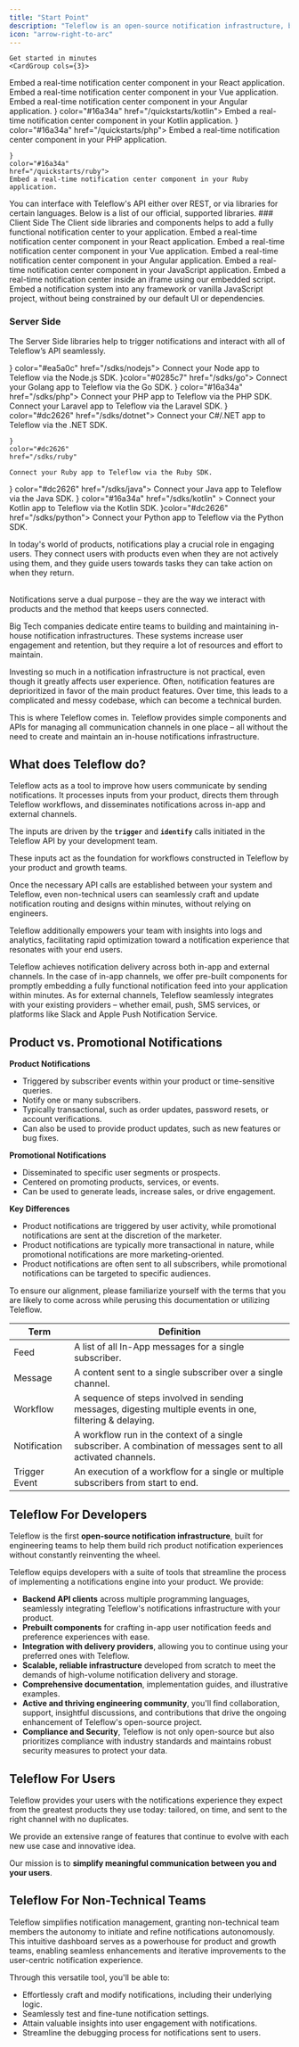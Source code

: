 ```yaml
---
title: "Start Point"
description: "Teleflow is an open-source notification infrastructure, built for engineering teams to help them build rich product notification experiences."
icon: "arrow-right-to-arc"
---
```


<AccordionGroup>

  <Accordion title="Quickstart">

    Get started in minutes
    <CardGroup cols={3}>

  <Card title="React" icon="react" color="#00D7FE" href="/quickstarts/react">
    Embed a real-time notification center component in your React application.
  </Card>
  <Card title="Vue" icon="vuejs" color="#47BA87" href="/quickstarts/vue">
    Embed a real-time notification center component in your Vue application.
  </Card>
  <Card title="Angular" icon="angular" color="#BC002C" href="/quickstarts/angular">
    Embed a real-time notification center component in your Angular application.
  </Card>
  <Card title="Kotlin" icon={
  <svg
        xmlns="http://www.w3.org/2000/svg"
        width="20"
        height="20"
        viewBox="0 0 256 256"
      >
        <defs>
          <linearGradient
            id="logosKotlinIcon0"
            x1="99.991%"
            x2=".01%"
            y1="-.011%"
            y2="100.01%"
          >
            <stop offset=".344%" stopColor="#E44857" />
            <stop offset="46.89%" stopColor="#C711E1" />
            <stop offset="100%" stopColor="#7F52FF" />
          </linearGradient>
        </defs>
        <path fill="url(#logosKotlinIcon0)" d="M256 256H0V0h256L128 127.949z" />
      </svg>} color="#16a34a" href="/quickstarts/kotlin">
    Embed a real-time notification center component in your Kotlin application.
  </Card>
  <Card title="PHP" icon={
    <svg xmlns="http://www.w3.org/2000/svg" width="35" height="35" viewBox="0 0 128 128"><path fill="url(#deviconPhp0)" d="M0 64c0 18.593 28.654 33.667 64 33.667c35.346 0 64-15.074 64-33.667c0-18.593-28.655-33.667-64-33.667C28.654 30.333 0 45.407 0 64Z"/><path fill="#777bb3" d="M64 95.167c33.965 0 61.5-13.955 61.5-31.167c0-17.214-27.535-31.167-61.5-31.167S2.5 46.786 2.5 64c0 17.212 27.535 31.167 61.5 31.167Z"/><path d="M34.772 67.864c2.793 0 4.877-.515 6.196-1.53c1.306-1.006 2.207-2.747 2.68-5.175c.44-2.27.272-3.854-.5-4.71c-.788-.874-2.493-1.317-5.067-1.317h-4.464l-2.473 12.732zM20.173 83.547a.694.694 0 0 1-.68-.828l6.557-33.738a.695.695 0 0 1 .68-.561h14.134c4.442 0 7.748 1.206 9.827 3.585c2.088 2.39 2.734 5.734 1.917 9.935c-.333 1.711-.905 3.3-1.7 4.724a15.818 15.818 0 0 1-3.128 3.92c-1.531 1.432-3.264 2.472-5.147 3.083c-1.852.604-4.232.91-7.07.91h-5.724l-1.634 8.408a.695.695 0 0 1-.682.562z"/><path fill="#fff" d="M34.19 55.826h3.891c3.107 0 4.186.682 4.553 1.089c.607.674.723 2.097.331 4.112c-.439 2.257-1.253 3.858-2.42 4.756c-1.194.92-3.138 1.386-5.773 1.386h-2.786l2.205-11.342zm6.674-8.1H26.731a1.39 1.39 0 0 0-1.364 1.123L18.81 82.588a1.39 1.39 0 0 0 1.363 1.653h7.35a1.39 1.39 0 0 0 1.363-1.124l1.525-7.846h5.151c2.912 0 5.364-.318 7.287-.944c1.977-.642 3.796-1.731 5.406-3.237a16.522 16.522 0 0 0 3.259-4.087c.831-1.487 1.429-3.147 1.775-4.931c.86-4.423.161-7.964-2.076-10.524c-2.216-2.537-5.698-3.823-10.349-3.823zM30.301 68.557h4.471c2.963 0 5.17-.557 6.62-1.675c1.451-1.116 2.428-2.98 2.938-5.591c.485-2.508.264-4.277-.665-5.308c-.931-1.03-2.791-1.546-5.584-1.546h-5.036l-2.743 14.12m10.563-19.445c4.252 0 7.353 1.117 9.303 3.348c1.95 2.232 2.536 5.347 1.76 9.346c-.322 1.648-.863 3.154-1.625 4.518c-.764 1.366-1.76 2.614-2.991 3.747c-1.468 1.373-3.097 2.352-4.892 2.935c-1.794.584-4.08.875-6.857.875h-6.296l-1.743 8.97h-7.35l6.558-33.739h14.133"/><path d="M69.459 74.577a.694.694 0 0 1-.682-.827l2.9-14.928c.277-1.42.209-2.438-.19-2.87c-.245-.263-.979-.704-3.15-.704h-5.256l-3.646 18.768a.695.695 0 0 1-.683.56h-7.29a.695.695 0 0 1-.683-.826l6.558-33.739a.695.695 0 0 1 .682-.561h7.29a.695.695 0 0 1 .683.826L64.41 48.42h5.653c4.307 0 7.227.758 8.928 2.321c1.733 1.593 2.275 4.14 1.608 7.573l-3.051 15.702a.695.695 0 0 1-.682.56h-7.407z"/><path fill="#fff" d="M65.31 38.755h-7.291a1.39 1.39 0 0 0-1.364 1.124l-6.557 33.738a1.39 1.39 0 0 0 1.363 1.654h7.291a1.39 1.39 0 0 0 1.364-1.124l3.537-18.205h4.682c2.168 0 2.624.463 2.641.484c.132.14.305.795.019 2.264l-2.9 14.927a1.39 1.39 0 0 0 1.364 1.654h7.408a1.39 1.39 0 0 0 1.363-1.124l3.051-15.7c.715-3.686.103-6.45-1.82-8.217c-1.836-1.686-4.91-2.505-9.398-2.505h-4.81l1.421-7.315a1.39 1.39 0 0 0-1.364-1.655zm0 1.39l-1.743 8.968h6.496c4.087 0 6.907.714 8.457 2.14c1.553 1.426 2.017 3.735 1.398 6.93l-3.052 15.699h-7.407l2.901-14.928c.33-1.698.208-2.856-.365-3.474c-.573-.617-1.793-.926-3.658-.926h-5.829l-3.756 19.327H51.46l6.558-33.739h7.292z"/><path d="M92.136 67.864c2.793 0 4.878-.515 6.198-1.53c1.304-1.006 2.206-2.747 2.679-5.175c.44-2.27.273-3.854-.5-4.71c-.788-.874-2.493-1.317-5.067-1.317h-4.463l-2.475 12.732zM77.54 83.547a.694.694 0 0 1-.682-.828l6.557-33.738a.695.695 0 0 1 .682-.561H98.23c4.442 0 7.748 1.206 9.826 3.585c2.089 2.39 2.734 5.734 1.917 9.935a15.878 15.878 0 0 1-1.699 4.724a15.838 15.838 0 0 1-3.128 3.92c-1.53 1.432-3.265 2.472-5.147 3.083c-1.852.604-4.232.91-7.071.91h-5.723l-1.633 8.408a.695.695 0 0 1-.683.562z"/><path fill="#fff" d="M91.555 55.826h3.891c3.107 0 4.186.682 4.552 1.089c.61.674.724 2.097.333 4.112c-.44 2.257-1.254 3.858-2.421 4.756c-1.195.92-3.139 1.386-5.773 1.386h-2.786l2.204-11.342zm6.674-8.1H84.096a1.39 1.39 0 0 0-1.363 1.123l-6.558 33.739a1.39 1.39 0 0 0 1.364 1.653h7.35a1.39 1.39 0 0 0 1.363-1.124l1.525-7.846h5.15c2.911 0 5.364-.318 7.286-.944c1.978-.642 3.797-1.731 5.408-3.238a16.52 16.52 0 0 0 3.258-4.086c.832-1.487 1.428-3.147 1.775-4.931c.86-4.423.162-7.964-2.076-10.524c-2.216-2.537-5.697-3.823-10.35-3.823zM87.666 68.557h4.47c2.964 0 5.17-.557 6.622-1.675c1.45-1.116 2.428-2.98 2.936-5.591c.487-2.508.266-4.277-.665-5.308c-.93-1.03-2.791-1.546-5.583-1.546h-5.035Zm10.563-19.445c4.251 0 7.354 1.117 9.303 3.348c1.95 2.232 2.537 5.347 1.759 9.346c-.32 1.648-.862 3.154-1.624 4.518c-.763 1.366-1.76 2.614-2.992 3.747c-1.467 1.373-3.097 2.352-4.892 2.935c-1.793.584-4.078.875-6.856.875h-6.295l-1.745 8.97h-7.35l6.558-33.739h14.133"/><defs><radialGradient id="deviconPhp0" cx="0" cy="0" r="1" gradientTransform="translate(38.426 42.169) scale(84.04136)" gradientUnits="userSpaceOnUse"><stop stopColor="#AEB2D5"/><stop offset=".3" stopColor="#AEB2D5"/><stop offset=".75" stopColor="#484C89"/><stop offset="1" stopColor="#484C89"/></radialGradient></defs></svg>
  } color="#16a34a" href="/quickstarts/php">
    Embed a real-time notification center component in your PHP application.
  </Card>
  <Card 
    title="Ruby" 
    icon={<svg xmlns="http://www.w3.org/2000/svg" width="20" height="19.93" viewBox="0 0 256 255"><defs><linearGradient id="logosRuby0" x1="84.75%" x2="58.254%" y1="111.399%" y2="64.584%"><stop offset="0%" stopColor="#FB7655"/><stop offset="0%" stopColor="#FB7655"/><stop offset="41%" stopColor="#E42B1E"/><stop offset="99%" stopColor="#900"/><stop offset="100%" stopColor="#900"/></linearGradient><linearGradient id="logosRuby1" x1="116.651%" x2="1.746%" y1="60.89%" y2="19.288%"><stop offset="0%" stopColor="#871101"/><stop offset="0%" stopColor="#871101"/><stop offset="99%" stopColor="#911209"/><stop offset="100%" stopColor="#911209"/></linearGradient><linearGradient id="logosRuby2" x1="75.774%" x2="38.978%" y1="219.327%" y2="7.829%"><stop offset="0%" stopColor="#871101"/><stop offset="0%" stopColor="#871101"/><stop offset="99%" stopColor="#911209"/><stop offset="100%" stopColor="#911209"/></linearGradient><linearGradient id="logosRuby3" x1="50.012%" x2="66.483%" y1="7.234%" y2="79.135%"><stop offset="0%" stopColor="#FFF"/><stop offset="0%" stopColor="#FFF"/><stop offset="23%" stopColor="#E57252"/><stop offset="46%" stopColor="#DE3B20"/><stop offset="99%" stopColor="#A60003"/><stop offset="100%" stopColor="#A60003"/></linearGradient><linearGradient id="logosRuby4" x1="46.174%" x2="49.932%" y1="16.348%" y2="83.047%"><stop offset="0%" stopColor="#FFF"/><stop offset="0%" stopColor="#FFF"/><stop offset="23%" stopColor="#E4714E"/><stop offset="56%" stopColor="#BE1A0D"/><stop offset="99%" stopColor="#A80D00"/><stop offset="100%" stopColor="#A80D00"/></linearGradient><linearGradient id="logosRuby5" x1="36.965%" x2="49.528%" y1="15.594%" y2="92.478%"><stop offset="0%" stopColor="#FFF"/><stop offset="0%" stopColor="#FFF"/><stop offset="18%" stopColor="#E46342"/><stop offset="40%" stopColor="#C82410"/><stop offset="99%" stopColor="#A80D00"/><stop offset="100%" stopColor="#A80D00"/></linearGradient><linearGradient id="logosRuby6" x1="13.609%" x2="85.764%" y1="58.346%" y2="-46.717%"><stop offset="0%" stopColor="#FFF"/><stop offset="0%" stopColor="#FFF"/><stop offset="54%" stopColor="#C81F11"/><stop offset="99%" stopColor="#BF0905"/><stop offset="100%" stopColor="#BF0905"/></linearGradient><linearGradient id="logosRuby7" x1="27.624%" x2="50.745%" y1="21.135%" y2="79.056%"><stop offset="0%" stopColor="#FFF"/><stop offset="0%" stopColor="#FFF"/><stop offset="31%" stopColor="#DE4024"/><stop offset="99%" stopColor="#BF190B"/><stop offset="100%" stopColor="#BF190B"/></linearGradient><linearGradient id="logosRuby8" x1="-20.667%" x2="104.242%" y1="122.282%" y2="-6.342%"><stop offset="0%" stopColor="#BD0012"/><stop offset="0%" stopColor="#BD0012"/><stop offset="7%" stopColor="#FFF"/><stop offset="17%" stopColor="#FFF"/><stop offset="27%" stopColor="#C82F1C"/><stop offset="33%" stopColor="#820C01"/><stop offset="46%" stopColor="#A31601"/><stop offset="72%" stopColor="#B31301"/><stop offset="99%" stopColor="#E82609"/><stop offset="100%" stopColor="#E82609"/></linearGradient><linearGradient id="logosRuby9" x1="58.792%" x2="11.964%" y1="65.205%" y2="50.128%"><stop offset="0%" stopColor="#8C0C01"/><stop offset="0%" stopColor="#8C0C01"/><stop offset="54%" stopColor="#990C00"/><stop offset="99%" stopColor="#A80D0E"/><stop offset="100%" stopColor="#A80D0E"/></linearGradient><linearGradient id="logosRubya" x1="79.319%" x2="23.088%" y1="62.754%" y2="17.888%"><stop offset="0%" stopColor="#7E110B"/><stop offset="0%" stopColor="#7E110B"/><stop offset="99%" stopColor="#9E0C00"/><stop offset="100%" stopColor="#9E0C00"/></linearGradient><linearGradient id="logosRubyb" x1="92.88%" x2="59.841%" y1="74.122%" y2="39.704%"><stop offset="0%" stopColor="#79130D"/><stop offset="0%" stopColor="#79130D"/><stop offset="99%" stopColor="#9E120B"/><stop offset="100%" stopColor="#9E120B"/></linearGradient><linearGradient id="logosRubyc" x1="56.57%" x2="3.105%" y1="101.717%" y2="11.993%"><stop offset="0%" stopColor="#8B2114"/><stop offset="0%" stopColor="#8B2114"/><stop offset="43%" stopColor="#9E100A"/><stop offset="99%" stopColor="#B3100C"/><stop offset="100%" stopColor="#B3100C"/></linearGradient><linearGradient id="logosRubyd" x1="30.87%" x2="92.471%" y1="35.599%" y2="100.694%"><stop offset="0%" stopColor="#B31000"/><stop offset="0%" stopColor="#B31000"/><stop offset="44%" stopColor="#910F08"/><stop offset="99%" stopColor="#791C12"/><stop offset="100%" stopColor="#791C12"/></linearGradient><radialGradient id="logosRubye" cx="32.001%" cy="40.21%" r="69.573%" fx="32.001%" fy="40.21%"><stop offset="0%" stopColor="#A80D00"/><stop offset="0%" stopColor="#A80D00"/><stop offset="99%" stopColor="#7E0E08"/><stop offset="100%" stopColor="#7E0E08"/></radialGradient><radialGradient id="logosRubyf" cx="13.549%" cy="40.86%" r="88.386%" fx="13.549%" fy="40.86%"><stop offset="0%" stopColor="#A30C00"/><stop offset="0%" stopColor="#A30C00"/><stop offset="99%" stopColor="#800E08"/><stop offset="100%" stopColor="#800E08"/></radialGradient></defs><path fill="url(#logosRuby0)" d="m197.467 167.764l-145.52 86.41l188.422-12.787L254.88 51.393l-57.414 116.37Z"/><path fill="url(#logosRuby1)" d="M240.677 241.257L224.482 129.48l-44.113 58.25l60.308 53.528Z"/><path fill="url(#logosRuby2)" d="m240.896 241.257l-118.646-9.313l-69.674 21.986l188.32-12.673Z"/><path fill="url(#logosRuby3)" d="m52.744 253.955l29.64-97.1L17.16 170.8l35.583 83.154Z"/><path fill="url(#logosRuby4)" d="M180.358 188.05L153.085 81.226l-78.047 73.16l105.32 33.666Z"/><path fill="url(#logosRuby5)" d="m248.693 82.73l-73.777-60.256l-20.544 66.418l94.321-6.162Z"/><path fill="url(#logosRuby6)" d="M214.191.99L170.8 24.97L143.424.669l70.767.322Z"/><path fill="url(#logosRuby7)" d="m0 203.372l18.177-33.151l-14.704-39.494L0 203.372Z"/><path fill="#FFF" d="m2.496 129.48l14.794 41.963l64.283-14.422l73.39-68.207l20.712-65.787L143.063 0L87.618 20.75c-17.469 16.248-51.366 48.396-52.588 49c-1.21.618-22.384 40.639-32.534 59.73Z"/><path fill="url(#logosRuby8)" d="M54.442 54.094c37.86-37.538 86.667-59.716 105.397-40.818c18.72 18.898-1.132 64.823-38.992 102.349c-37.86 37.525-86.062 60.925-104.78 42.027c-18.73-18.885.515-66.032 38.375-103.558Z"/><path fill="url(#logosRuby9)" d="m52.744 253.916l29.408-97.409l97.665 31.376c-35.312 33.113-74.587 61.106-127.073 66.033Z"/><path fill="url(#logosRubya)" d="m155.092 88.622l25.073 99.313c29.498-31.016 55.972-64.36 68.938-105.603l-94.01 6.29Z"/><path fill="url(#logosRubyb)" d="M248.847 82.833c10.035-30.282 12.35-73.725-34.966-81.791l-38.825 21.445l73.791 60.346Z"/><path fill="#9E1209" d="M0 202.935c1.39 49.979 37.448 50.724 52.808 51.162l-35.48-82.86L0 202.935Z"/><path fill="url(#logosRubye)" d="M155.232 88.777c22.667 13.932 68.35 41.912 69.276 42.426c1.44.81 19.695-30.784 23.838-48.64l-93.114 6.214Z"/><path fill="url(#logosRubyf)" d="m82.113 156.507l39.313 75.848c23.246-12.607 41.45-27.967 58.121-44.42l-97.434-31.428Z"/><path fill="url(#logosRubyc)" d="m17.174 171.34l-5.57 66.328c10.51 14.357 24.97 15.605 40.136 14.486c-10.973-27.311-32.894-81.92-34.566-80.814Z"/><path fill="url(#logosRubyd)" d="m174.826 22.654l78.1 10.96c-4.169-17.662-16.969-29.06-38.787-32.623l-39.313 21.663Z"/></svg>

    }
    color="#16a34a"
    href="/quickstarts/ruby">
    Embed a real-time notification center component in your Ruby application.

  </Card>
</CardGroup>

  </Accordion>

  <Accordion title="SDKs">
  You can interface with Teleflow's API either over REST, or via libraries for certain languages. Below is a list of our official, supported libraries.
  ### Client Side
    The Client side libraries and components helps to add a fully functional notification center to your application.
    <CardGroup cols={3}>
  <Card title="React" icon="react" color="#00D7FE" href="/sdks/react">
    Embed a real-time notification center component in your React application.
  </Card>
  <Card title="Vue" icon="vuejs" color="#47BA87" href="/sdks/vue">
    Embed a real-time notification center component in your Vue application.
  </Card>
  <Card title="Angular" icon="angular" color="#BC002C" href="/sdks/angular">
    Embed a real-time notification center component in your Angular application.
  </Card>
  <Card title="Web Component" icon="square-js" color="#F7DF1E" href="/sdks/web-component">
    Embed a real-time notification center component in your JavaScript application.
  </Card>
  <Card title="IFrame Embed" icon="frame" color="#dc2626" href="/sdks/iframe-embed">
    Embed a real-time notification center inside an iframe using our embedded script.
  </Card>
  <Card title="Headless JavaScript" icon="js" color="#F7DF1E" href="/sdks/headless-javascript-service">
    Embed a notification system into any framework or vanilla JavaScript project, without being constrained by our default UI or dependencies.
  </Card>
</CardGroup>

### Server Side

The Server Side libraries help to trigger notifications and interact with all of Teleflow’s API seamlessly.

<CardGroup cols={2}>
  <Card title="Node.js" icon={
    <svg xmlns="http://www.w3.org/2000/svg" width="35" height="21.47" viewBox="0 0 512 314"><defs><linearGradient id="logosNodejs0" x1="68.188%" x2="27.823%" y1="17.487%" y2="89.755%"><stop offset="0%" stopColor="#41873F"/><stop offset="32.88%" stopColor="#418B3D"/><stop offset="63.52%" stopColor="#419637"/><stop offset="93.19%" stopColor="#3FA92D"/><stop offset="100%" stopColor="#3FAE2A"/></linearGradient><linearGradient id="logosNodejs1" x1="43.277%" x2="159.245%" y1="55.169%" y2="-18.306%"><stop offset="13.76%" stopColor="#41873F"/><stop offset="40.32%" stopColor="#54A044"/><stop offset="71.36%" stopColor="#66B848"/><stop offset="90.81%" stopColor="#6CC04A"/></linearGradient><linearGradient id="logosNodejs2" x1="-4413.77%" x2="5327.93%" y1="13.43%" y2="13.43%"><stop offset="9.192%" stopColor="#6CC04A"/><stop offset="28.64%" stopColor="#66B848"/><stop offset="59.68%" stopColor="#54A044"/><stop offset="86.24%" stopColor="#41873F"/></linearGradient><linearGradient id="logosNodejs3" x1="-4.389%" x2="101.499%" y1="49.997%" y2="49.997%"><stop offset="9.192%" stopColor="#6CC04A"/><stop offset="28.64%" stopColor="#66B848"/><stop offset="59.68%" stopColor="#54A044"/><stop offset="86.24%" stopColor="#41873F"/></linearGradient><linearGradient id="logosNodejs4" x1="-9713.77%" x2="27.93%" y1="36.21%" y2="36.21%"><stop offset="9.192%" stopColor="#6CC04A"/><stop offset="28.64%" stopColor="#66B848"/><stop offset="59.68%" stopColor="#54A044"/><stop offset="86.24%" stopColor="#41873F"/></linearGradient><linearGradient id="logosNodejs5" x1="-103.861%" x2="100.797%" y1="50.275%" y2="50.275%"><stop offset="9.192%" stopColor="#6CC04A"/><stop offset="28.64%" stopColor="#66B848"/><stop offset="59.68%" stopColor="#54A044"/><stop offset="86.24%" stopColor="#41873F"/></linearGradient><linearGradient id="logosNodejs6" x1="130.613%" x2="4.393%" y1="-211.069%" y2="201.605%"><stop offset="0%" stopColor="#41873F"/><stop offset="32.88%" stopColor="#418B3D"/><stop offset="63.52%" stopColor="#419637"/><stop offset="93.19%" stopColor="#3FA92D"/><stop offset="100%" stopColor="#3FAE2A"/></linearGradient><path id="logosNodejs7" d="M57.903 1.85a5.957 5.957 0 0 0-5.894 0L3.352 29.933c-1.85 1.04-2.89 3.005-2.89 5.085v56.286c0 2.08 1.156 4.045 2.89 5.085l48.657 28.085a5.957 5.957 0 0 0 5.894 0l48.658-28.085c1.849-1.04 2.89-3.005 2.89-5.085V35.019c0-2.08-1.157-4.045-2.89-5.085L57.903 1.85Z"/></defs><g fill="none"><path fill="#539E43" d="M253.11 313.094c-1.733 0-3.351-.462-4.854-1.271l-15.371-9.13c-2.312-1.272-1.156-1.734-.462-1.965c3.12-1.04 3.698-1.272 6.934-3.12c.347-.232.81-.116 1.156.115l11.789 7.05c.462.231 1.04.231 1.386 0l46.115-26.698c.462-.231.694-.694.694-1.271v-53.28c0-.579-.232-1.04-.694-1.272l-46.115-26.582c-.462-.232-1.04-.232-1.386 0l-46.115 26.582c-.462.231-.694.809-.694 1.271v53.28c0 .463.232 1.04.694 1.272l12.598 7.281c6.819 3.467 11.095-.578 11.095-4.623v-52.587c0-.693.578-1.387 1.387-1.387h5.894c.694 0 1.387.578 1.387 1.387v52.587c0 9.13-4.97 14.447-13.638 14.447c-2.658 0-4.738 0-10.633-2.89l-12.135-6.934c-3.005-1.733-4.854-4.97-4.854-8.437v-53.28c0-3.467 1.849-6.704 4.854-8.437l46.114-26.698c2.89-1.618 6.82-1.618 9.709 0l46.114 26.698c3.005 1.733 4.855 4.97 4.855 8.437v53.28c0 3.467-1.85 6.704-4.855 8.437l-46.114 26.698c-1.503.694-3.236 1.04-4.854 1.04Zm14.216-36.637c-20.225 0-24.386-9.246-24.386-17.105c0-.694.578-1.387 1.387-1.387h6.01c.693 0 1.271.462 1.271 1.156c.925 6.125 3.583 9.13 15.834 9.13c9.708 0 13.87-2.196 13.87-7.397c0-3.005-1.157-5.2-16.297-6.703c-12.598-1.272-20.457-4.045-20.457-14.1c0-9.362 7.86-14.91 21.035-14.91c14.793 0 22.075 5.086 23 16.18c0 .348-.116.694-.347 1.041c-.232.231-.578.462-.925.462h-6.01c-.578 0-1.156-.462-1.271-1.04c-1.387-6.356-4.97-8.437-14.447-8.437c-10.633 0-11.905 3.699-11.905 6.472c0 3.352 1.503 4.392 15.834 6.241c14.216 1.85 20.92 4.508 20.92 14.447c-.116 10.171-8.437 15.95-23.116 15.95Z"/><path fill="#333" d="M110.028 104.712c0-2.08-1.156-4.046-3.005-5.086l-49.004-28.2c-.81-.463-1.734-.694-2.658-.81h-.463c-.924 0-1.849.347-2.658.81l-49.004 28.2c-1.85 1.04-3.005 3.005-3.005 5.086l.116 75.817c0 1.04.578 2.08 1.502 2.543c.925.578 2.08.578 2.89 0l29.125-16.643c1.849-1.04 3.005-3.005 3.005-5.085v-35.482c0-2.08 1.155-4.045 3.005-5.085l12.366-7.166c.925-.578 1.965-.81 3.005-.81c1.04 0 2.08.232 2.89.81l12.366 7.166c1.85 1.04 3.005 3.004 3.005 5.085v35.482c0 2.08 1.156 4.045 3.005 5.085l29.125 16.643a2.82 2.82 0 0 0 3.005 0c.925-.463 1.503-1.503 1.503-2.543l-.116-75.817ZM345.571.347c-.924-.463-2.08-.463-2.89 0c-.924.578-1.502 1.502-1.502 2.542v75.125c0 .693-.346 1.386-1.04 1.849c-.693.346-1.387.346-2.08 0l-12.251-7.05a5.957 5.957 0 0 0-5.895 0l-49.004 28.316c-1.849 1.04-3.005 3.005-3.005 5.085v56.516c0 2.08 1.156 4.046 3.005 5.086l49.004 28.316a5.957 5.957 0 0 0 5.895 0l49.004-28.316c1.849-1.04 3.005-3.005 3.005-5.086V21.844c0-2.196-1.156-4.16-3.005-5.201L345.572.347Zm-4.507 143.776c0 .578-.231 1.04-.694 1.271l-16.758 9.708a1.714 1.714 0 0 1-1.503 0l-16.758-9.708c-.463-.231-.694-.809-.694-1.271v-19.417c0-.578.231-1.04.694-1.271l16.758-9.709a1.714 1.714 0 0 1 1.503 0l16.758 9.709c.463.23.694.809.694 1.271v19.417Zm167.584-19.879c1.85-1.04 2.89-3.005 2.89-5.086v-13.753c0-2.08-1.156-4.045-2.89-5.085l-48.657-28.2a5.957 5.957 0 0 0-5.895 0l-49.004 28.315c-1.85 1.04-3.005 3.005-3.005 5.085v56.517c0 2.08 1.156 4.045 3.005 5.085l48.657 27.738c1.85 1.04 4.046 1.04 5.78 0L489 178.45c.925-.463 1.503-1.503 1.503-2.543c0-1.04-.578-2.08-1.503-2.543l-49.235-28.316c-.925-.578-1.503-1.502-1.503-2.542v-17.683c0-1.04.578-2.08 1.503-2.543l15.371-8.784a2.821 2.821 0 0 1 3.005 0l15.372 8.784c.925.578 1.502 1.502 1.502 2.543v13.869c0 1.04.578 2.08 1.503 2.542a2.82 2.82 0 0 0 3.005 0l29.125-16.99Z"/><path fill="#539E43" d="M456.292 121.585a1.05 1.05 0 0 1 1.156 0l9.362 5.432c.346.232.577.578.577 1.04v10.865c0 .462-.23.809-.577 1.04l-9.362 5.432a1.05 1.05 0 0 1-1.156 0l-9.361-5.432c-.347-.231-.578-.578-.578-1.04v-10.864c0-.463.23-.81.578-1.04l9.361-5.433Z"/><g transform="translate(134.068 70.501)"><mask id="logosNodejs8" fill="#fff"><use href="#logosNodejs7"/></mask><use fill="url(#logosNodejs0)" href="#logosNodejs7"/><g mask="url(#logosNodejs8)"><path d="M51.893 1.85L3.121 29.933C1.27 30.974 0 32.94 0 35.02v56.286c0 1.387.578 2.658 1.502 3.698L56.285 1.156c-1.387-.231-3.005-.116-4.392.693Zm4.739 123.203c.462-.116.925-.347 1.387-.578l48.773-28.085c1.85-1.04 3.005-3.005 3.005-5.085V35.019c0-1.502-.694-3.005-1.734-4.045l-51.43 94.079Z"/><path fill="url(#logosNodejs1)" d="M106.676 29.934L57.788 1.85a8.025 8.025 0 0 0-1.503-.578L1.502 95.12a6.082 6.082 0 0 0 1.619 1.387l48.888 28.085c1.387.809 3.005 1.04 4.507.577l51.432-94.078c-.347-.462-.81-.81-1.272-1.156Z"/></g><g mask="url(#logosNodejs8)"><path d="M109.797 91.305V35.019c0-2.08-1.271-4.045-3.12-5.085L57.786 1.85a5.106 5.106 0 0 0-1.848-.693l53.511 91.42c.231-.347.347-.809.347-1.271ZM3.12 29.934C1.272 30.974 0 32.94 0 35.02v56.286c0 2.08 1.387 4.045 3.12 5.085l48.889 28.085c1.156.693 2.427.925 3.814.693L3.467 29.818l-.346.116Z"/><path fill="url(#logosNodejs2)" fillRule="evenodd" d="m50.391.809l-.693.347h.924l-.231-.347Z" transform="translate(0 -9.246)"/><path fill="url(#logosNodejs3)" fillRule="evenodd" d="M106.792 105.636c1.387-.809 2.427-2.196 2.89-3.698L56.053 10.402c-1.387-.231-2.89-.116-4.16.693L3.351 39.065l52.355 95.465a8.057 8.057 0 0 0 2.196-.693l48.889-28.2Z" transform="translate(0 -9.246)"/><path fill="url(#logosNodejs4)" fillRule="evenodd" d="m111.3 104.712l-.347-.578v.809l.346-.231Z" transform="translate(0 -9.246)"/><path fill="url(#logosNodejs5)" fillRule="evenodd" d="m106.792 105.636l-48.773 28.085a6.973 6.973 0 0 1-2.196.693l.925 1.734l54.089-31.32v-.694l-1.387-2.312c-.231 1.618-1.271 3.005-2.658 3.814Z" transform="translate(0 -9.246)"/><path fill="url(#logosNodejs6)" fillRule="evenodd" d="m106.792 105.636l-48.773 28.085a6.973 6.973 0 0 1-2.196.693l.925 1.734l54.089-31.32v-.694l-1.387-2.312c-.231 1.618-1.271 3.005-2.658 3.814Z" transform="translate(0 -9.246)"/></g></g></g></svg>
  } color="#ea5a0c" href="/sdks/nodejs">
    Connect your Node app to Teleflow via the Node.js SDK.
  </Card>
  <Card title="Go" icon={
    <svg xmlns="http://www.w3.org/2000/svg" width="35" height="13.13" viewBox="0 0 512 192"><path fill="#00ACD7" d="m292.533 13.295l1.124.75c13.212 8.725 22.685 20.691 28.917 35.15c1.496 2.243.499 3.49-2.493 4.237l-5.063 1.296c-11.447 2.949-20.53 5.429-31.827 8.378l-6.443 1.678c-2.32.574-2.96.333-5.428-2.477l-.348-.399c-3.519-3.988-6.155-6.652-10.817-9.03l-.899-.443c-15.705-7.727-30.911-5.484-45.12 3.74c-16.952 10.968-25.677 27.172-25.428 47.364c.25 19.942 13.96 36.395 33.654 39.137c16.951 2.244 31.16-3.739 42.378-16.452c2.244-2.743 4.238-5.734 6.73-9.224h-48.11c-5.235 0-6.481-3.24-4.736-7.478l.864-2.035c3.204-7.454 8.173-18.168 11.4-24.294l.704-1.319c.862-1.494 2.612-3.513 5.977-3.513h80.224c3.603-11.415 9.449-22.201 17.246-32.407c18.198-23.931 40.135-36.396 69.8-41.63c25.427-4.488 49.359-1.995 71.046 12.713c19.694 13.461 31.909 31.66 35.15 55.59c4.237 33.654-5.485 61.075-28.668 84.508c-16.453 16.702-36.645 27.172-59.829 31.908c-6.73 1.247-13.461 1.496-19.942 2.244c-22.685-.499-43.376-6.98-60.826-21.937c-12.273-10.61-20.727-23.648-24.928-38.828a104.937 104.937 0 0 1-10.47 16.89c-17.949 23.683-41.381 38.39-71.046 42.38c-24.43 3.24-47.115-1.497-67.058-16.454c-18.447-13.96-28.917-32.407-31.66-55.34c-3.24-27.173 4.737-51.603 21.19-73.041c17.7-23.184 41.132-37.891 69.8-43.126c22.999-4.16 45.037-1.595 64.936 11.464ZM411.12 49.017l-.798.178c-23.183 5.235-38.14 19.942-43.624 43.375c-4.488 19.444 4.985 39.138 22.934 47.115c13.71 5.983 27.421 5.235 40.633-1.496c19.694-10.22 30.413-26.175 31.66-47.613c-.25-3.24-.25-5.734-.749-8.227c-4.436-24.401-26.664-38.324-50.056-33.332ZM116.416 94.564c.997 0 1.496.748 1.496 1.745l-.499 5.983c0 .997-.997 1.745-1.745 1.745l-54.344-.249c-.997 0-1.246-.748-.748-1.496l3.49-6.232c.499-.748 1.496-1.496 2.493-1.496h49.857ZM121.9 71.63c.997 0 1.496.748 1.247 1.496l-1.995 5.983c-.249.997-1.246 1.495-2.243 1.495l-117.912.25c-.997 0-1.246-.499-.748-1.247l5.235-6.73c.499-.748 1.745-1.247 2.742-1.247H121.9Zm12.963-22.934c.997 0 1.246.748.748 1.496l-4.238 6.481c-.499.748-1.745 1.496-2.493 1.496l-90.24-.25c-.998 0-1.247-.498-.749-1.246l5.235-6.73c.499-.748 1.745-1.247 2.742-1.247h88.995Z"/></svg>
  }color="#0285c7" href="/sdks/go">
    Connect your Golang app to Teleflow via the Go SDK.
  </Card>
  <Card title="PHP" icon={
    <svg xmlns="http://www.w3.org/2000/svg" width="35" height="35" viewBox="0 0 128 128"><path fill="url(#deviconPhp0)" d="M0 64c0 18.593 28.654 33.667 64 33.667c35.346 0 64-15.074 64-33.667c0-18.593-28.655-33.667-64-33.667C28.654 30.333 0 45.407 0 64Z"/><path fill="#777bb3" d="M64 95.167c33.965 0 61.5-13.955 61.5-31.167c0-17.214-27.535-31.167-61.5-31.167S2.5 46.786 2.5 64c0 17.212 27.535 31.167 61.5 31.167Z"/><path d="M34.772 67.864c2.793 0 4.877-.515 6.196-1.53c1.306-1.006 2.207-2.747 2.68-5.175c.44-2.27.272-3.854-.5-4.71c-.788-.874-2.493-1.317-5.067-1.317h-4.464l-2.473 12.732zM20.173 83.547a.694.694 0 0 1-.68-.828l6.557-33.738a.695.695 0 0 1 .68-.561h14.134c4.442 0 7.748 1.206 9.827 3.585c2.088 2.39 2.734 5.734 1.917 9.935c-.333 1.711-.905 3.3-1.7 4.724a15.818 15.818 0 0 1-3.128 3.92c-1.531 1.432-3.264 2.472-5.147 3.083c-1.852.604-4.232.91-7.07.91h-5.724l-1.634 8.408a.695.695 0 0 1-.682.562z"/><path fill="#fff" d="M34.19 55.826h3.891c3.107 0 4.186.682 4.553 1.089c.607.674.723 2.097.331 4.112c-.439 2.257-1.253 3.858-2.42 4.756c-1.194.92-3.138 1.386-5.773 1.386h-2.786l2.205-11.342zm6.674-8.1H26.731a1.39 1.39 0 0 0-1.364 1.123L18.81 82.588a1.39 1.39 0 0 0 1.363 1.653h7.35a1.39 1.39 0 0 0 1.363-1.124l1.525-7.846h5.151c2.912 0 5.364-.318 7.287-.944c1.977-.642 3.796-1.731 5.406-3.237a16.522 16.522 0 0 0 3.259-4.087c.831-1.487 1.429-3.147 1.775-4.931c.86-4.423.161-7.964-2.076-10.524c-2.216-2.537-5.698-3.823-10.349-3.823zM30.301 68.557h4.471c2.963 0 5.17-.557 6.62-1.675c1.451-1.116 2.428-2.98 2.938-5.591c.485-2.508.264-4.277-.665-5.308c-.931-1.03-2.791-1.546-5.584-1.546h-5.036l-2.743 14.12m10.563-19.445c4.252 0 7.353 1.117 9.303 3.348c1.95 2.232 2.536 5.347 1.76 9.346c-.322 1.648-.863 3.154-1.625 4.518c-.764 1.366-1.76 2.614-2.991 3.747c-1.468 1.373-3.097 2.352-4.892 2.935c-1.794.584-4.08.875-6.857.875h-6.296l-1.743 8.97h-7.35l6.558-33.739h14.133"/><path d="M69.459 74.577a.694.694 0 0 1-.682-.827l2.9-14.928c.277-1.42.209-2.438-.19-2.87c-.245-.263-.979-.704-3.15-.704h-5.256l-3.646 18.768a.695.695 0 0 1-.683.56h-7.29a.695.695 0 0 1-.683-.826l6.558-33.739a.695.695 0 0 1 .682-.561h7.29a.695.695 0 0 1 .683.826L64.41 48.42h5.653c4.307 0 7.227.758 8.928 2.321c1.733 1.593 2.275 4.14 1.608 7.573l-3.051 15.702a.695.695 0 0 1-.682.56h-7.407z"/><path fill="#fff" d="M65.31 38.755h-7.291a1.39 1.39 0 0 0-1.364 1.124l-6.557 33.738a1.39 1.39 0 0 0 1.363 1.654h7.291a1.39 1.39 0 0 0 1.364-1.124l3.537-18.205h4.682c2.168 0 2.624.463 2.641.484c.132.14.305.795.019 2.264l-2.9 14.927a1.39 1.39 0 0 0 1.364 1.654h7.408a1.39 1.39 0 0 0 1.363-1.124l3.051-15.7c.715-3.686.103-6.45-1.82-8.217c-1.836-1.686-4.91-2.505-9.398-2.505h-4.81l1.421-7.315a1.39 1.39 0 0 0-1.364-1.655zm0 1.39l-1.743 8.968h6.496c4.087 0 6.907.714 8.457 2.14c1.553 1.426 2.017 3.735 1.398 6.93l-3.052 15.699h-7.407l2.901-14.928c.33-1.698.208-2.856-.365-3.474c-.573-.617-1.793-.926-3.658-.926h-5.829l-3.756 19.327H51.46l6.558-33.739h7.292z"/><path d="M92.136 67.864c2.793 0 4.878-.515 6.198-1.53c1.304-1.006 2.206-2.747 2.679-5.175c.44-2.27.273-3.854-.5-4.71c-.788-.874-2.493-1.317-5.067-1.317h-4.463l-2.475 12.732zM77.54 83.547a.694.694 0 0 1-.682-.828l6.557-33.738a.695.695 0 0 1 .682-.561H98.23c4.442 0 7.748 1.206 9.826 3.585c2.089 2.39 2.734 5.734 1.917 9.935a15.878 15.878 0 0 1-1.699 4.724a15.838 15.838 0 0 1-3.128 3.92c-1.53 1.432-3.265 2.472-5.147 3.083c-1.852.604-4.232.91-7.071.91h-5.723l-1.633 8.408a.695.695 0 0 1-.683.562z"/><path fill="#fff" d="M91.555 55.826h3.891c3.107 0 4.186.682 4.552 1.089c.61.674.724 2.097.333 4.112c-.44 2.257-1.254 3.858-2.421 4.756c-1.195.92-3.139 1.386-5.773 1.386h-2.786l2.204-11.342zm6.674-8.1H84.096a1.39 1.39 0 0 0-1.363 1.123l-6.558 33.739a1.39 1.39 0 0 0 1.364 1.653h7.35a1.39 1.39 0 0 0 1.363-1.124l1.525-7.846h5.15c2.911 0 5.364-.318 7.286-.944c1.978-.642 3.797-1.731 5.408-3.238a16.52 16.52 0 0 0 3.258-4.086c.832-1.487 1.428-3.147 1.775-4.931c.86-4.423.162-7.964-2.076-10.524c-2.216-2.537-5.697-3.823-10.35-3.823zM87.666 68.557h4.47c2.964 0 5.17-.557 6.622-1.675c1.45-1.116 2.428-2.98 2.936-5.591c.487-2.508.266-4.277-.665-5.308c-.93-1.03-2.791-1.546-5.583-1.546h-5.035Zm10.563-19.445c4.251 0 7.354 1.117 9.303 3.348c1.95 2.232 2.537 5.347 1.759 9.346c-.32 1.648-.862 3.154-1.624 4.518c-.763 1.366-1.76 2.614-2.992 3.747c-1.467 1.373-3.097 2.352-4.892 2.935c-1.793.584-4.078.875-6.856.875h-6.295l-1.745 8.97h-7.35l6.558-33.739h14.133"/><defs><radialGradient id="deviconPhp0" cx="0" cy="0" r="1" gradientTransform="translate(38.426 42.169) scale(84.04136)" gradientUnits="userSpaceOnUse"><stop stopColor="#AEB2D5"/><stop offset=".3" stopColor="#AEB2D5"/><stop offset=".75" stopColor="#484C89"/><stop offset="1" stopColor="#484C89"/></radialGradient></defs></svg>
  } color="#16a34a" href="/sdks/php">
    Connect your PHP app to Teleflow via the PHP SDK.
  </Card>
  <Card title="Laravel" icon="laravel" color="#dc2626" href="/sdks/laravel">
    Connect your Laravel app to Teleflow via the Laravel SDK.
  </Card>
  <Card title=".NET" icon={
    <svg xmlns="http://www.w3.org/2000/svg" width="35" height="35" viewBox="0 0 256 256"><g fill="none"><rect width="256" height="256" fill="#512BD4" rx="60"/><path fill="#fff" d="M24.052 168.943c-2.236 0-4.138-.731-5.703-2.194c-1.566-1.501-2.349-3.283-2.349-5.347c0-2.101.783-3.902 2.349-5.403c1.565-1.5 3.466-2.251 5.703-2.251c2.274 0 4.194.751 5.76 2.251c1.603 1.501 2.404 3.302 2.404 5.403c0 2.064-.801 3.846-2.404 5.347c-1.566 1.463-3.486 2.194-5.76 2.194Zm89.415-1.238H98.929l-38.304-59.318a26.371 26.371 0 0 1-2.404-4.672h-.336c.298 1.726.447 5.422.447 11.087v52.903H45.471V87H60.96l37.018 57.912c1.566 2.402 2.572 4.052 3.02 4.953h.223c-.372-2.139-.559-5.759-.559-10.863V87h12.805v80.705Zm62.631 0h-45.014V87h43.225v11.369h-29.916v22.849h27.568v11.312h-27.568v23.863h31.705v11.312Zm63.973-69.336h-23.038v69.336h-13.309V98.369h-22.982V87h59.329v11.369Z"/></g></svg>
  } color="#dc2626" href="/sdks/dotnet">
    Connect your C#/.NET app to Teleflow via the .NET SDK.
  </Card>
  <Card
    title="Ruby"
    icon={
           <svg xmlns="http://www.w3.org/2000/svg" width="20" height="19.93" viewBox="0 0 256 255"><defs><linearGradient id="logosRuby0" x1="84.75%" x2="58.254%" y1="111.399%" y2="64.584%"><stop offset="0%" stopColor="#FB7655"/><stop offset="0%" stopColor="#FB7655"/><stop offset="41%" stopColor="#E42B1E"/><stop offset="99%" stopColor="#900"/><stop offset="100%" stopColor="#900"/></linearGradient><linearGradient id="logosRuby1" x1="116.651%" x2="1.746%" y1="60.89%" y2="19.288%"><stop offset="0%" stopColor="#871101"/><stop offset="0%" stopColor="#871101"/><stop offset="99%" stopColor="#911209"/><stop offset="100%" stopColor="#911209"/></linearGradient><linearGradient id="logosRuby2" x1="75.774%" x2="38.978%" y1="219.327%" y2="7.829%"><stop offset="0%" stopColor="#871101"/><stop offset="0%" stopColor="#871101"/><stop offset="99%" stopColor="#911209"/><stop offset="100%" stopColor="#911209"/></linearGradient><linearGradient id="logosRuby3" x1="50.012%" x2="66.483%" y1="7.234%" y2="79.135%"><stop offset="0%" stopColor="#FFF"/><stop offset="0%" stopColor="#FFF"/><stop offset="23%" stopColor="#E57252"/><stop offset="46%" stopColor="#DE3B20"/><stop offset="99%" stopColor="#A60003"/><stop offset="100%" stopColor="#A60003"/></linearGradient><linearGradient id="logosRuby4" x1="46.174%" x2="49.932%" y1="16.348%" y2="83.047%"><stop offset="0%" stopColor="#FFF"/><stop offset="0%" stopColor="#FFF"/><stop offset="23%" stopColor="#E4714E"/><stop offset="56%" stopColor="#BE1A0D"/><stop offset="99%" stopColor="#A80D00"/><stop offset="100%" stopColor="#A80D00"/></linearGradient><linearGradient id="logosRuby5" x1="36.965%" x2="49.528%" y1="15.594%" y2="92.478%"><stop offset="0%" stopColor="#FFF"/><stop offset="0%" stopColor="#FFF"/><stop offset="18%" stopColor="#E46342"/><stop offset="40%" stopColor="#C82410"/><stop offset="99%" stopColor="#A80D00"/><stop offset="100%" stopColor="#A80D00"/></linearGradient><linearGradient id="logosRuby6" x1="13.609%" x2="85.764%" y1="58.346%" y2="-46.717%"><stop offset="0%" stopColor="#FFF"/><stop offset="0%" stopColor="#FFF"/><stop offset="54%" stopColor="#C81F11"/><stop offset="99%" stopColor="#BF0905"/><stop offset="100%" stopColor="#BF0905"/></linearGradient><linearGradient id="logosRuby7" x1="27.624%" x2="50.745%" y1="21.135%" y2="79.056%"><stop offset="0%" stopColor="#FFF"/><stop offset="0%" stopColor="#FFF"/><stop offset="31%" stopColor="#DE4024"/><stop offset="99%" stopColor="#BF190B"/><stop offset="100%" stopColor="#BF190B"/></linearGradient><linearGradient id="logosRuby8" x1="-20.667%" x2="104.242%" y1="122.282%" y2="-6.342%"><stop offset="0%" stopColor="#BD0012"/><stop offset="0%" stopColor="#BD0012"/><stop offset="7%" stopColor="#FFF"/><stop offset="17%" stopColor="#FFF"/><stop offset="27%" stopColor="#C82F1C"/><stop offset="33%" stopColor="#820C01"/><stop offset="46%" stopColor="#A31601"/><stop offset="72%" stopColor="#B31301"/><stop offset="99%" stopColor="#E82609"/><stop offset="100%" stopColor="#E82609"/></linearGradient><linearGradient id="logosRuby9" x1="58.792%" x2="11.964%" y1="65.205%" y2="50.128%"><stop offset="0%" stopColor="#8C0C01"/><stop offset="0%" stopColor="#8C0C01"/><stop offset="54%" stopColor="#990C00"/><stop offset="99%" stopColor="#A80D0E"/><stop offset="100%" stopColor="#A80D0E"/></linearGradient><linearGradient id="logosRubya" x1="79.319%" x2="23.088%" y1="62.754%" y2="17.888%"><stop offset="0%" stopColor="#7E110B"/><stop offset="0%" stopColor="#7E110B"/><stop offset="99%" stopColor="#9E0C00"/><stop offset="100%" stopColor="#9E0C00"/></linearGradient><linearGradient id="logosRubyb" x1="92.88%" x2="59.841%" y1="74.122%" y2="39.704%"><stop offset="0%" stopColor="#79130D"/><stop offset="0%" stopColor="#79130D"/><stop offset="99%" stopColor="#9E120B"/><stop offset="100%" stopColor="#9E120B"/></linearGradient><linearGradient id="logosRubyc" x1="56.57%" x2="3.105%" y1="101.717%" y2="11.993%"><stop offset="0%" stopColor="#8B2114"/><stop offset="0%" stopColor="#8B2114"/><stop offset="43%" stopColor="#9E100A"/><stop offset="99%" stopColor="#B3100C"/><stop offset="100%" stopColor="#B3100C"/></linearGradient><linearGradient id="logosRubyd" x1="30.87%" x2="92.471%" y1="35.599%" y2="100.694%"><stop offset="0%" stopColor="#B31000"/><stop offset="0%" stopColor="#B31000"/><stop offset="44%" stopColor="#910F08"/><stop offset="99%" stopColor="#791C12"/><stop offset="100%" stopColor="#791C12"/></linearGradient><radialGradient id="logosRubye" cx="32.001%" cy="40.21%" r="69.573%" fx="32.001%" fy="40.21%"><stop offset="0%" stopColor="#A80D00"/><stop offset="0%" stopColor="#A80D00"/><stop offset="99%" stopColor="#7E0E08"/><stop offset="100%" stopColor="#7E0E08"/></radialGradient><radialGradient id="logosRubyf" cx="13.549%" cy="40.86%" r="88.386%" fx="13.549%" fy="40.86%"><stop offset="0%" stopColor="#A30C00"/><stop offset="0%" stopColor="#A30C00"/><stop offset="99%" stopColor="#800E08"/><stop offset="100%" stopColor="#800E08"/></radialGradient></defs><path fill="url(#logosRuby0)" d="m197.467 167.764l-145.52 86.41l188.422-12.787L254.88 51.393l-57.414 116.37Z"/><path fill="url(#logosRuby1)" d="M240.677 241.257L224.482 129.48l-44.113 58.25l60.308 53.528Z"/><path fill="url(#logosRuby2)" d="m240.896 241.257l-118.646-9.313l-69.674 21.986l188.32-12.673Z"/><path fill="url(#logosRuby3)" d="m52.744 253.955l29.64-97.1L17.16 170.8l35.583 83.154Z"/><path fill="url(#logosRuby4)" d="M180.358 188.05L153.085 81.226l-78.047 73.16l105.32 33.666Z"/><path fill="url(#logosRuby5)" d="m248.693 82.73l-73.777-60.256l-20.544 66.418l94.321-6.162Z"/><path fill="url(#logosRuby6)" d="M214.191.99L170.8 24.97L143.424.669l70.767.322Z"/><path fill="url(#logosRuby7)" d="m0 203.372l18.177-33.151l-14.704-39.494L0 203.372Z"/><path fill="#FFF" d="m2.496 129.48l14.794 41.963l64.283-14.422l73.39-68.207l20.712-65.787L143.063 0L87.618 20.75c-17.469 16.248-51.366 48.396-52.588 49c-1.21.618-22.384 40.639-32.534 59.73Z"/><path fill="url(#logosRuby8)" d="M54.442 54.094c37.86-37.538 86.667-59.716 105.397-40.818c18.72 18.898-1.132 64.823-38.992 102.349c-37.86 37.525-86.062 60.925-104.78 42.027c-18.73-18.885.515-66.032 38.375-103.558Z"/><path fill="url(#logosRuby9)" d="m52.744 253.916l29.408-97.409l97.665 31.376c-35.312 33.113-74.587 61.106-127.073 66.033Z"/><path fill="url(#logosRubya)" d="m155.092 88.622l25.073 99.313c29.498-31.016 55.972-64.36 68.938-105.603l-94.01 6.29Z"/><path fill="url(#logosRubyb)" d="M248.847 82.833c10.035-30.282 12.35-73.725-34.966-81.791l-38.825 21.445l73.791 60.346Z"/><path fill="#9E1209" d="M0 202.935c1.39 49.979 37.448 50.724 52.808 51.162l-35.48-82.86L0 202.935Z"/><path fill="url(#logosRubye)" d="M155.232 88.777c22.667 13.932 68.35 41.912 69.276 42.426c1.44.81 19.695-30.784 23.838-48.64l-93.114 6.214Z"/><path fill="url(#logosRubyf)" d="m82.113 156.507l39.313 75.848c23.246-12.607 41.45-27.967 58.121-44.42l-97.434-31.428Z"/><path fill="url(#logosRubyc)" d="m17.174 171.34l-5.57 66.328c10.51 14.357 24.97 15.605 40.136 14.486c-10.973-27.311-32.894-81.92-34.566-80.814Z"/><path fill="url(#logosRubyd)" d="m174.826 22.654l78.1 10.96c-4.169-17.662-16.969-29.06-38.787-32.623l-39.313 21.663Z"/></svg>

    }
    color="#dc2626"
    href="/sdks/ruby"

>

    Connect your Ruby app to Teleflow via the Ruby SDK.

  </Card>
  <Card title="Java" icon={
    <svg xmlns="http://www.w3.org/2000/svg" width="35" height="35" viewBox="0 0 128 128"><path fill="#0074BD" d="M47.617 98.12s-4.767 2.774 3.397 3.71c9.892 1.13 14.947.968 25.845-1.092c0 0 2.871 1.795 6.873 3.351c-24.439 10.47-55.308-.607-36.115-5.969zm-2.988-13.665s-5.348 3.959 2.823 4.805c10.567 1.091 18.91 1.18 33.354-1.6c0 0 1.993 2.025 5.132 3.131c-29.542 8.64-62.446.68-41.309-6.336z"/><path fill="#EA2D2E" d="M69.802 61.271c6.025 6.935-1.58 13.17-1.58 13.17s15.289-7.891 8.269-17.777c-6.559-9.215-11.587-13.792 15.635-29.58c0 .001-42.731 10.67-22.324 34.187z"/><path fill="#0074BD" d="M102.123 108.229s3.529 2.91-3.888 5.159c-14.102 4.272-58.706 5.56-71.094.171c-4.451-1.938 3.899-4.625 6.526-5.192c2.739-.593 4.303-.485 4.303-.485c-4.953-3.487-32.013 6.85-13.743 9.815c49.821 8.076 90.817-3.637 77.896-9.468zM49.912 70.294s-22.686 5.389-8.033 7.348c6.188.828 18.518.638 30.011-.326c9.39-.789 18.813-2.474 18.813-2.474s-3.308 1.419-5.704 3.053c-23.042 6.061-67.544 3.238-54.731-2.958c10.832-5.239 19.644-4.643 19.644-4.643zm40.697 22.747c23.421-12.167 12.591-23.86 5.032-22.285c-1.848.385-2.677.72-2.677.72s.688-1.079 2-1.543c14.953-5.255 26.451 15.503-4.823 23.725c0-.002.359-.327.468-.617z"/><path fill="#EA2D2E" d="M76.491 1.587S89.459 14.563 64.188 34.51c-20.266 16.006-4.621 25.13-.007 35.559c-11.831-10.673-20.509-20.07-14.688-28.815C58.041 28.42 81.722 22.195 76.491 1.587z"/><path fill="#0074BD" d="M52.214 126.021c22.476 1.437 57-.8 57.817-11.436c0 0-1.571 4.032-18.577 7.231c-19.186 3.612-42.854 3.191-56.887.874c0 .001 2.875 2.381 17.647 3.331z"/></svg>
  } color="#dc2626" href="/sdks/java">
    Connect your Java app to Teleflow via the Java SDK.
  </Card>
  <Card
    title="Kotlin"
    icon={
      <svg
        xmlns="http://www.w3.org/2000/svg"
        width="20"
        height="20"
        viewBox="0 0 256 256"
      >
        <defs>
          <linearGradient
            id="logosKotlinIcon0"
            x1="99.991%"
            x2=".01%"
            y1="-.011%"
            y2="100.01%"
          >
            <stop offset=".344%" stopColor="#E44857" />
            <stop offset="46.89%" stopColor="#C711E1" />
            <stop offset="100%" stopColor="#7F52FF" />
          </linearGradient>
        </defs>
        <path fill="url(#logosKotlinIcon0)" d="M256 256H0V0h256L128 127.949z" />
      </svg>
    }
    color="#16a34a"
    href="/sdks/kotlin"
  >
    Connect your Kotlin app to Teleflow via the Kotlin SDK.
  </Card>
  <Card title="Python" icon={
    <svg xmlns="http://www.w3.org/2000/svg" width="35" height="34.87" viewBox="0 0 256 255"><defs><linearGradient id="logosPython0" x1="12.959%" x2="79.639%" y1="12.039%" y2="78.201%"><stop offset="0%" stopColor="#387EB8"/><stop offset="100%" stopColor="#366994"/></linearGradient><linearGradient id="logosPython1" x1="19.128%" x2="90.742%" y1="20.579%" y2="88.429%"><stop offset="0%" stopColor="#FFE052"/><stop offset="100%" stopColor="#FFC331"/></linearGradient></defs><path fill="url(#logosPython0)" d="M126.916.072c-64.832 0-60.784 28.115-60.784 28.115l.072 29.128h61.868v8.745H41.631S.145 61.355.145 126.77c0 65.417 36.21 63.097 36.21 63.097h21.61v-30.356s-1.165-36.21 35.632-36.21h61.362s34.475.557 34.475-33.319V33.97S194.67.072 126.916.072ZM92.802 19.66a11.12 11.12 0 0 1 11.13 11.13a11.12 11.12 0 0 1-11.13 11.13a11.12 11.12 0 0 1-11.13-11.13a11.12 11.12 0 0 1 11.13-11.13Z"/><path fill="url(#logosPython1)" d="M128.757 254.126c64.832 0 60.784-28.115 60.784-28.115l-.072-29.127H127.6v-8.745h86.441s41.486 4.705 41.486-60.712c0-65.416-36.21-63.096-36.21-63.096h-21.61v30.355s1.165 36.21-35.632 36.21h-61.362s-34.475-.557-34.475 33.32v56.013s-5.235 33.897 62.518 33.897Zm34.114-19.586a11.12 11.12 0 0 1-11.13-11.13a11.12 11.12 0 0 1 11.13-11.131a11.12 11.12 0 0 1 11.13 11.13a11.12 11.12 0 0 1-11.13 11.13Z"/></svg>
  }color="#dc2626" href="/sdks/python">
    Connect your Python app to Teleflow via the Python SDK.
  </Card>
</CardGroup>

  </Accordion>

</AccordionGroup>

In today's world of products, notifications play a crucial role in engaging users. They connect users with products even when they are not actively using them, and they guide users towards tasks they can take action on when they return.

<br />
Notifications serve a dual purpose – they are the way we interact with products and
the method that keeps users connected.

Big Tech companies dedicate entire teams to building and maintaining in-house notification infrastructures. These systems increase user engagement and retention, but they require a lot of resources and effort to maintain.

Investing so much in a notification infrastructure is not practical, even though it greatly affects user experience. Often, notification features are deprioritized in favor of the main product features.
Over time, this leads to a complicated and messy codebase, which can become a technical burden.

This is where Teleflow comes in. Teleflow provides simple components and APIs for managing all communication channels in one place – all without the need to create and maintain an in-house notifications infrastructure.

## What does Teleflow do?

Teleflow acts as a tool to improve how users communicate by sending notifications. It processes inputs from your product, directs them through Teleflow workflows, and disseminates notifications across in-app and external channels.

The inputs are driven by the **`trigger`** and **`identify`** calls initiated in the Teleflow API by your development team.

These inputs act as the foundation for workflows constructed in Teleflow by your product and growth teams.

Once the necessary API calls are established between your system and Teleflow, even non-technical users can seamlessly craft and update notification routing and designs within minutes, without relying on engineers.

Teleflow additionally empowers your team with insights into logs and analytics, facilitating rapid optimization toward a notification experience that resonates with your end users.

Teleflow achieves notification delivery across both in-app and external channels. In the case of in-app channels, we offer pre-built components for promptly embedding a fully functional notification feed into your application within minutes. As for external channels, Teleflow seamlessly integrates with your existing providers – whether email, push, SMS services, or platforms like Slack and Apple Push Notification Service.

## **Product vs. Promotional Notifications**

**Product Notifications**

- Triggered by subscriber events within your product or time-sensitive queries.
- Notify one or many subscribers.
- Typically transactional, such as order updates, password resets, or account verifications.
- Can also be used to provide product updates, such as new features or bug fixes.

**Promotional Notifications**

- Disseminated to specific user segments or prospects.
- Centered on promoting products, services, or events.
- Can be used to generate leads, increase sales, or drive engagement.

**Key Differences**

- Product notifications are triggered by user activity, while promotional notifications are sent at the discretion of the marketer.
- Product notifications are typically more transactional in nature, while promotional notifications are more marketing-oriented.
- Product notifications are often sent to all subscribers, while promotional notifications can be targeted to specific audiences.

<Tip>
  To ensure our alignment, please familiarize yourself with the terms that you
  are likely to come across while perusing this documentation or utilizing Teleflow.
</Tip>

| Term          | Definition                                                                                                      |
| ------------- | --------------------------------------------------------------------------------------------------------------- |
| Feed          | A list of all In-App messages for a single subscriber.                                                          |
| Message       | A content sent to a single subscriber over a single channel.                                                    |
| Workflow      | A sequence of steps involved in sending messages, digesting multiple events in one, filtering & delaying.       |
| Notification  | A workflow run in the context of a single subscriber. A combination of messages sent to all activated channels. |
| Trigger Event | An execution of a workflow for a single or multiple subscribers from start to end.                              |

## Teleflow For Developers

Teleflow is the first **open-source notification infrastructure**, built for engineering teams to help them build rich product notification experiences without constantly reinventing the wheel.

Teleflow equips developers with a suite of tools that streamline the process of implementing a notifications engine into your product. We provide:

- **Backend API clients** across multiple programming languages, seamlessly integrating Teleflow's notifications infrastructure with your product.
- **Prebuilt components** for crafting in-app user notification feeds and preference experiences with ease.
- **Integration with delivery providers**, allowing you to continue using your preferred ones with Teleflow.
- **Scalable, reliable infrastructure** developed from scratch to meet the demands of high-volume notification delivery and storage.
- **Comprehensive documentation**, implementation guides, and illustrative examples.
- **Active and thriving engineering community**, you'll find collaboration, support, insightful discussions, and contributions that drive the ongoing enhancement of Teleflow's open-source project.
- **Compliance and Security**, Teleflow is not only open-source but also prioritizes compliance with industry standards and maintains robust security measures to protect your data.

## Teleflow For Users

Teleflow provides your users with the notifications experience they expect from the greatest products they use today: tailored, on time, and sent to the right channel with no duplicates.

We provide an extensive range of features that continue to evolve with each new use case and innovative idea.

Our mission is to **simplify meaningful communication between you and your users**.

## Teleflow For Non-Technical Teams

Teleflow simplifies notification management, granting non-technical team members the autonomy to initiate and refine notifications autonomously. This intuitive dashboard serves as a powerhouse for product and growth teams, enabling seamless enhancements and iterative improvements to the user-centric notification experience.

Through this versatile tool, you'll be able to:

- Effortlessly craft and modify notifications, including their underlying logic.
- Seamlessly test and fine-tune notification settings.
- Attain valuable insights into user engagement with notifications.
- Streamline the debugging process for notifications sent to users.
